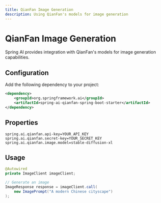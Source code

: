 ```yaml
---
title: QianFan Image Generation
description: Using QianFan's models for image generation
---
```


# QianFan Image Generation

Spring AI provides integration with QianFan's models for image generation capabilities.

## Configuration

Add the following dependency to your project:

```xml
<dependency>
    <groupId>org.springframework.ai</groupId>
    <artifactId>spring-ai-qianfan-spring-boot-starter</artifactId>
</dependency>
```

## Properties

```properties
spring.ai.qianfan.api-key=YOUR_API_KEY
spring.ai.qianfan.secret-key=YOUR_SECRET_KEY
spring.ai.qianfan.image.model=stable-diffusion-xl
```

## Usage

```java
@Autowired
private ImageClient imageClient;

// Generate an image
ImageResponse response = imageClient.call(
    new ImagePrompt("A modern Chinese cityscape")
);
``` 